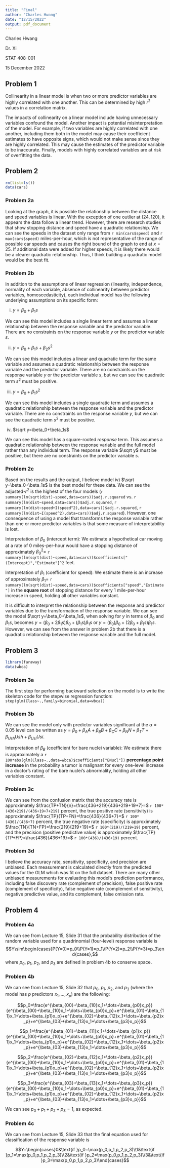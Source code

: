 ```yaml
---
title: "Final"
author: "Charles Hwang"
date: "12/15/2022"
output: pdf_document
---
```

Charles Hwang

Dr. Xi

STAT 408-001

15 December 2022

## Problem 1

Collinearity in a linear model is when two or more predictor variables are highly correlated with one another. This can be determined by high $r^2$ values in a correlation matrix.

The impacts of collinearity on a linear model include having unnecessary variables confound the model. Another impact is potential misinterpretation of the model. For example, if two variables are highly correlated with one another, including them both in the model may cause their coefficient estimates to have opposite signs, which would not make sense since they are highly correlated. This may cause the estimates of the predictor variable to be inaccurate. Finally, models with highly correlated variables are at risk of overfitting the data.

## Problem 2

```r
rm(list=ls())
data(cars)
```

### Problem 2a

Looking at the graph, it is possible the relationship between the distance and speed variables is linear. With the exception of one outlier at $(24,120)$, it appears the data follow a linear trend. However, there are research studies that show stopping distance and speed have a quadratic relationship. We can see the speeds in the dataset only range from `r min(cars$speed)` and `r max(cars$speed)` miles-per-hour, which is not representative of the range of possible car speeds and causes the right bound of the graph to end at $x=25$. If additional data were added for higher speeds, it is likely there would be a clearer quadratic relationship. Thus, I think building a quadratic model would be the best fit.

### Problem 2b

In addition to the assumptions of linear regression (linearity, independence, normality of each variable, absence of collinearity between predictor variables, homoscedasticity), each individual model has the following underlying assumptions on its specific form:

i) $y=\beta_0+\beta_1s$

We can see this model includes a single linear term and assumes a linear relationship between the response variable and the predictor variable. There are no constraints on the response variable $y$ or the predictor variable $s$.

ii) $y=\beta_0+\beta_1s+\beta_2s^2$

We can see this model includes a linear and quadratic term for the same variable and assumes a quadratic relationship between the response variable and the predictor variable. There are no constraints on the response variable $y$ or the predictor variable $s$, but we can see the quadratic term $s^2$ must be positive.

iii) $y=\beta_0+\beta_1s^2$

We can see this model includes a single quadratic term and assumes a quadratic relationship between the response variable and the predictor variable. There are no constraints on the response variable $y$, but we can see the quadratic term $s^2$ must be positive.

iv) $\sqrt y=\beta_0+\beta_1s$

We can see this model has a square-rooted *response* term. This assumes a quadratic relationship between the response variable and the full model rather than any individual term. The response variable $\sqrt y$ must be positive, but there are no constraints on the predictor variable $s$.

### Problem 2c

Based on the results and the output, I believe model iv) $\sqrt y=\beta_0+\beta_1s$ is the best model for these data. We can see the adjusted-$r^2$ is the highest of the four models (`r summary(lm(sqrt(dist)~speed,data=cars))$adj.r.squared` vs. `r summary(lm(dist~speed,data=cars))$adj.r.squared`, `r summary(lm(dist~speed+I(speed^2),data=cars))$adj.r.squared`, `r summary(lm(dist~I(speed^2),data=cars))$adj.r.squared`). However, one consequence of using a model that transforms the response variable rather than one or more predictor variables is that some measure of interpretability is lost.

Interpretation of $\beta_0$ (intercept term): We estimate a hypothetical car moving at a rate of 0 miles-per-hour would have a stopping distance of approximately $\beta_0^2=$ `r summary(lm(sqrt(dist)~speed,data=cars))$coefficients["(Intercept)","Estimate"]^2` feet.

Interpretation of $\beta_1$ (coefficient for speed): We estimate there is an increase of approximately $\beta_1=$ `r summary(lm(sqrt(dist)~speed,data=cars))$coefficients["speed","Estimate"]` in the **square root** of stopping distance for every 1 mile-per-hour increase in speed, holding all other variables constant.

It is difficult to interpret the relationship between the response and predictor variables due to the transformation of the response variable. We can see the model $\sqrt y=\beta_0+\beta_1s$, when solving for $y$ in terms of $\beta_0$ and $\beta_1s$, becomes $y=(\beta_0+2\beta_1s)\beta_0+(\beta_1s)\beta_1s$ or $y=(\beta_0)\beta_0+(2\beta_0+\beta_1s)\beta_1s$. However, we can see from the answer in problem 2b that there is a quadratic relationship between the response variable and the full model.

## Problem 3

```r
library(faraway)
data(wbca)
```

### Problem 3a

The first step for performing backward selection on the model is to write the skeleton code for the stepwise regression function: `step(glm(Class~.,family=binomial,data=wbca))`

### Problem 3b

We can see the model only with predictor variables significant at the $\alpha=0.05$ level can be written as $y=\beta_0+\beta_AA+\beta_BB+\beta_CC+\beta_NN+\beta_TT+\beta_{Ush}Ush+\beta_{Usi}Usi$.

Interpretation of $\beta_B$ (coefficient for bare nuclei variable): We estimate there is approximately a `r 100*abs(glm(Class~.,data=wbca)$coefficients["BNucl"])` **percentage point increase** in the probability a tumor is malignant for every one-level increase in a doctor's rating of the bare nuclei's abnormality, holding all other variables constant.

### Problem 3c

We can see from the confusion matrix that the accuracy rate is approximately $\frac{TP+TN}{n}=\frac{436+219}{436+219+19+7}=$ `r 100*(436+219)/(436+19+7+219)` percent, the true positive rate (sensitivity) is approximately $\frac{TP}{TP+FN}=\frac{436}{436+7}=$ `r 100*(436)/(436+7)` percent, the true negative rate (specificity) is approximately $\frac{TN}{TN+FP}=\frac{219}{219+19}=$ `r 100*(219)/(219+19)` percent, and the precision (positive predictive value) is approximately $\frac{TP}{TP+FP}=\frac{436}{436+19}=$ `r 100*(436)/(436+19)` percent.

### Problem 3d

I believe the accuracy rate, sensitivity, specificity, and precision are unbiased. Each measurement is calculated directly from the predicted values for the GLM which was fit on the full dataset. There are many other unbiased measurements for evaluating this model's prediction performance, including false discovery rate (complement of precision), false positive rate (complement of specificity), false negative rate (complement of sensitivity), negative predictive value, and its complement, false omission rate.

## Problem 4

### Problem 4a

We can see from Lecture 15, Slide 31 that the probability distribution of the random variable used for a quadrinomial (four-level) response variable is $$Y\sim\begin{cases}P(Y=0)=p_0\\P(Y=1)=p_1\\P(Y=2)=p_2\\P(Y=3)=p_3\end{cases},$$ where $p_0$, $p_1$, $p_2$, and $p_3$ are defined in problem 4b to conserve space.

### Problem 4b

We can see from Lecture 15, Slide 32 that $p_0$, $p_1$, $p_2$, and $p_3$ (where the model has $p$ predictors $x_1,\dots,x_p$) are the following:

$$p_0=\frac{e^{\beta_{00}+\beta_{10}x_1+\dots+\beta_{p0}x_p}}{e^{\beta_{00}+\beta_{10}x_1+\dots+\beta_{p0}x_p}+e^{\beta_{01}+\beta_{11}x_1+\dots+\beta_{p1}x_p}+e^{\beta_{02}+\beta_{12}x_1+\dots+\beta_{p2}x_p}+e^{\beta_{03}+\beta_{13}x_1+\dots+\beta_{p3}x_p}}$$

$$p_1=\frac{e^{\beta_{01}+\beta_{11}x_1+\dots+\beta_{p1}x_p}}{e^{\beta_{00}+\beta_{10}x_1+\dots+\beta_{p0}x_p}+e^{\beta_{01}+\beta_{11}x_1+\dots+\beta_{p1}x_p}+e^{\beta_{02}+\beta_{12}x_1+\dots+\beta_{p2}x_p}+e^{\beta_{03}+\beta_{13}x_1+\dots+\beta_{p3}x_p}}$$

$$p_2=\frac{e^{\beta_{02}+\beta_{12}x_1+\dots+\beta_{p2}x_p}}{e^{\beta_{00}+\beta_{10}x_1+\dots+\beta_{p0}x_p}+e^{\beta_{01}+\beta_{11}x_1+\dots+\beta_{p1}x_p}+e^{\beta_{02}+\beta_{12}x_1+\dots+\beta_{p2}x_p}+e^{\beta_{03}+\beta_{13}x_1+\dots+\beta_{p3}x_p}}$$

$$p_3=\frac{e^{\beta_{03}+\beta_{13}x_1+\dots+\beta_{p3}x_p}}{e^{\beta_{00}+\beta_{10}x_1+\dots+\beta_{p0}x_p}+e^{\beta_{01}+\beta_{11}x_1+\dots+\beta_{p1}x_p}+e^{\beta_{02}+\beta_{12}x_1+\dots+\beta_{p2}x_p}+e^{\beta_{03}+\beta_{13}x_1+\dots+\beta_{p3}x_p}}$$

We can see $p_0+p_1+p_2+p_3=1$, as expected.

### Problem 4c

We can see from Lecture 15, Slide 33 that the final equation used for classification of the response variable is

$$Y=\begin{cases}0&\text{if }p_0=\max(p_0,p_1,p_2,p_3)\\1&\text{if }p_1=\max(p_0,p_1,p_2,p_3)\\2&\text{if }p_2=\max(p_0,p_1,p_2,p_3)\\3&\text{if }p_3=\max(p_0,p_1,p_2,p_3)\end{cases}$$